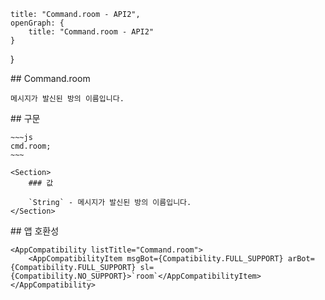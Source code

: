 
    title: "Command.room - API2",
    openGraph: {
        title: "Command.room - API2"
    }
}

<Section>
    ## Command.room

    메시지가 발신된 방의 이름입니다.
</Section>
<Section>
    ## 구문

    ~~~js
    cmd.room;
    ~~~

    <Section>
        ### 값

        `String` - 메시지가 발신된 방의 이름입니다.
    </Section>
</Section>
<Section>
    ## 앱 호환성

    <AppCompatibility listTitle="Command.room">
        <AppCompatibilityItem msgBot={Compatibility.FULL_SUPPORT} arBot={Compatibility.FULL_SUPPORT} sl={Compatibility.NO_SUPPORT}>`room`</AppCompatibilityItem>
    </AppCompatibility>
</Section>